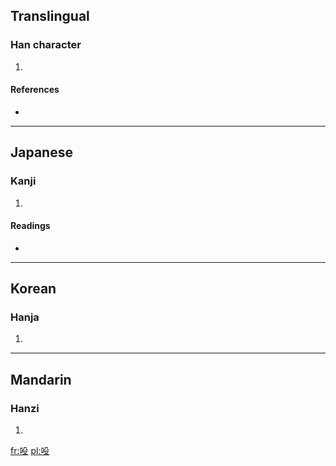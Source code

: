 ==Translingual==

===Han character===
{{Han char|rn=30|rad=口|as=04|sn=7|four=|canj=口竹弓水 (RHNE)}}

# {{defn|Han|sort=口04}}

====References====
* {{Han ref|kx=0179.140|dkj=03374|dj=0397.080|hdz=10593.060|uh=543A|ud=21562}}

----

==Japanese==

===Kanji===
{{ja-kanji|grade=uc|rs=口04}}

# {{defn|Japanese|sort=口04}}

====Readings====
* {{ja-readings|on=[[とう]] (tō)|kun=[[ささやく]] (sasayaku)}}

----

==Korean==

===Hanja===
{{ko-hanja|hangeul=두|rv=du|mr=tu}}

# {{defn|Korean|sort=口04}}

----

==Mandarin==

===Hanzi===
{{cmn-hanzi|pin=[[dōu]] ([[dou1]]), [[hǒu]] ([[hou3]])|wg=tou<sup>1</sup>, hou<sup>3</sup>}}

# {{defn|Mandarin|sort=口04}}

[[fr:吺]]
[[pl:吺]]